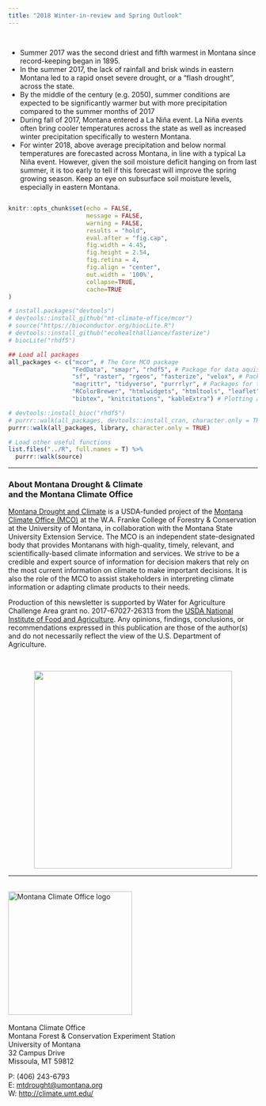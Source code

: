 ```yaml
---
title: "2018 Winter-in-review and Spring Outlook"
---
```


## {-}
  
<div style="-webkit-columns: 2 300px;-moz-columns: 2 300px;columns: 2 300px;">
- Summer 2017 was the second driest and fifth warmest in Montana since record-keeping began in 1895.
- In the summer 2017, the lack of rainfall and brisk winds in eastern Montana led to a rapid onset severe drought, or a “flash drought”, across the state.
- By the middle of the century (e.g. 2050), summer conditions are expected to be significantly warmer but with more precipitation compared to the summer months of 2017
- During fall of 2017, Montana entered a La Niña event. La Niña events often bring cooler temperatures across the state as well as increased winter precipitation specifically to western Montana.
- For winter 2018, above average precipitation and below normal temperatures are forecasted across Montana, in line with a typical La Niña event. However, given the soil moisture deficit hanging on from last summer, it is too early to tell if this forecast will improve the spring growing season. Keep an eye on subsurface soil moisture levels, especially in eastern Montana.
</div>

```r
knitr::opts_chunk$set(echo = FALSE,
                      message = FALSE,
                      warning = FALSE,
                      results = "hold",
                      eval.after = "fig.cap",
                      fig.width = 4.45,
                      fig.height = 2.54,
                      fig.retina = 4, 
                      fig.align = "center", 
                      out.width = '100%', 
                      collapse=TRUE,
                      cache=TRUE
)

# install.packages("devtools")
# devtools::install_github("mt-climate-office/mcor")
# source("https://bioconductor.org/biocLite.R")
# devtools::install_github("ecohealthalliance/fasterize")
# biocLite("rhdf5")

## Load all packages
all_packages <- c("mcor", # The Core MCO package
                  "FedData", "smapr", "rhdf5", # Package for data aquisition
                  "sf", "raster", "rgeos", "fasterize", "velox", # Packages for spatial processing
                  "magrittr", "tidyverse", "purrrlyr", # Packages for tidy code
                  "RColorBrewer", "htmlwidgets", "htmltools", "leaflet", "plotly",
                  "bibtex", "knitcitations", "kableExtra") # Plotting and rmarkdown

# devtools::install_bioc("rhdf5")
# purrr::walk(all_packages, devtools::install_cran, character.only = TRUE)
purrr::walk(all_packages, library, character.only = TRUE)

# Load other useful functions
list.files("../R", full.names = T) %>%
  purrr::walk(source)

```

-----

### About **Montana Drought & Climate**<br>and the **Montana Climate Office** {-}
[Montana Drought and Climate](https://climate.umt.edu/mtdrought/) is a USDA-funded project of the [Montana Climate Office (MCO)](https://climate.umt.edu/) at the W.A. Franke College of Forestry & Conservation at the University of Montana, in collaboration with the Montana State University Extension Service. The MCO is an independent state-designated body that provides Montanans with high-quality, timely, relevant, and scientifically-based climate information and services. We strive to be a credible and expert source of information for decision makers that rely on the most current information on climate to make important decisions. It is also the role of the MCO to assist stakeholders in interpreting climate information or adapting climate products to their needs.

Production of this newsletter is supported by Water for Agriculture Challenge Area grant no. 2017-67027-26313 from the [USDA National Institute of Food and Agriculture](https://nifa.usda.gov/). Any opinions, findings, conclusions, or recommendations expressed in this publication are those of the author(s) and do not necessarily reflect the view of the U.S. Department of Agriculture.

<br>
<div style="text-align: center;">
![](./img/NIFA_logo.jpg){style="width:400px;"}
</div>


-----

<br>
<a href="default.asp">
  <img src="./img/MCO_logo.svg" alt="Montana Climate Office logo" style="width:250px;">
</a>
<br>
<br>
Montana Climate Office<br>
Montana Forest & Conservation Experiment Station<br>
University of Montana<br>
32 Campus Drive<br>
Missoula, MT 59812<br>

P: (406) 243-6793<br>
E: [mtdrought@umontana.org](mailto:mtdrought@umontana.org)<br>
W: [http://climate.umt.edu/](http://climate.umt.edu/)
